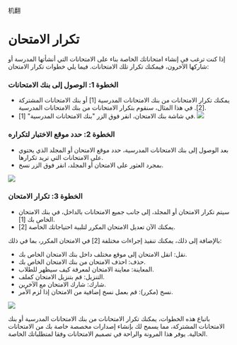 机翻
# تكرار الامتحان 

 إذا كنت ترغب في إنشاء امتحاناتك الخاصة بناء على الامتحانات التي أنشأتها المدرسة أو شاركها الآخرون، فيمكنك تكرار تلك الامتحانات. فيما يلي خطوات تكرار الامتحان: 

 ### الخطوة 1: الوصول إلى بنك الامتحانات 

 - يمكنك تكرار الامتحانات من بنك الامتحانات المدرسية [1] أو بنك الامتحانات المشتركة [2]. في هذا المثال، سنقوم بتكرار الامتحانات من بنك الامتحانات المدرسية. 
 - في شاشة بنك الامتحان، انقر فوق الزر "بنك الامتحانات المدرسية" [1]. 
 ![]( /img/utest/teacher/exam16.png) 

 ### الخطوة 2: حدد موقع الاختبار لتكراره 

 - بعد الوصول إلى بنك الامتحانات المدرسية، حدد موقع الامتحان أو المجلد الذي يحتوي على الامتحانات التي تريد تكرارها. 
 - بمجرد العثور على الامتحان أو المجلد، انقر فوق الزر نسخ. 

 ![]( /img/utest/teacher/exam17.png) 

 ### الخطوة 3: تكرار الامتحان 

 - سيتم تكرار الامتحان أو المجلد، إلى جانب جميع الامتحانات بالداخل، في بنك الامتحان الخاص بك [1]. 
 - يمكنك الآن تعديل الامتحان المكرر لتلبية احتياجاتك الخاصة [2]. 

 بالإضافة إلى ذلك، يمكنك تنفيذ إجراءات مختلفة [2] في الامتحان المكرر، بما في ذلك: 

 - نقل: انقل الامتحان إلى موقع مختلف داخل بنك الامتحان الخاص بك. 
 - حذف: احذف الامتحان من بنك الامتحان الخاص بك. 
 - المعاينة: معاينة الامتحان لمعرفة كيف سيظهر للطلاب. 
 - التنزيل: قم بتنزيل الامتحان كملف. 
 - شارك: شارك الامتحان مع الآخرين. 
 - نسخ (مكرر): قم بعمل نسخ إضافية من الامتحان إذا لزم الأمر. 

 ![]( /img/utest/teacher/exam18.png) 

 باتباع هذه الخطوات، يمكنك تكرار الامتحانات من بنك الامتحانات المدرسية أو بنك الامتحانات المشتركة، مما يسمح لك بإنشاء إصدارات مخصصة خاصة بك من الامتحانات الحالية. يوفر هذا المرونة والراحة في تصميم الامتحانات وفقا لمتطلباتك الخاصة.
